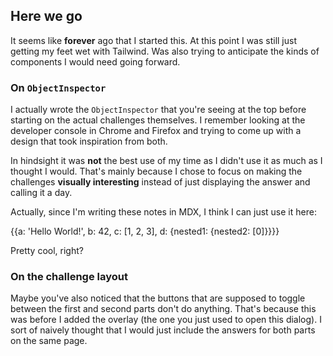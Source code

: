 ## Here we go

It seems like **forever** ago that I started this. At this point I was still just getting my feet wet with Tailwind. Was also trying to anticipate the kinds of components I would need going forward.

### On `ObjectInspector`
I actually wrote the `ObjectInspector` that you're seeing at the top before starting on the actual challenges themselves. I remember looking at the developer console in Chrome and Firefox and trying to come up with a design that took inspiration from both.

In hindsight it was **not** the best use of my time as I didn't use it as much as I thought I would. That's mainly because I chose to focus on making the challenges **visually interesting** instead of just displaying the answer and calling it a day.

Actually, since I'm writing these notes in MDX, I think I can just use it here:

<ObjectInspector  >
{{a: 'Hello World!', b: 42, c: [1, 2, 3], d: {nested1: {nested2: [0]}}}}
</ObjectInspector>

Pretty cool, right?

### On the challenge layout
Maybe you've also noticed that the buttons that are supposed to toggle between the first and second parts don't do anything. That's because this was before I added the overlay (the one you just used to open this dialog). I sort of naively thought that I would just include the answers for both parts on the same page.
